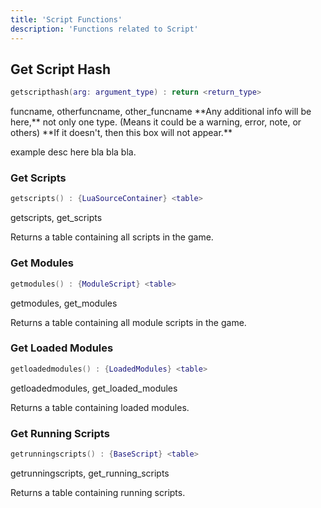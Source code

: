 ```yaml
---
title: 'Script Functions'
description: 'Functions related to Script'
---
```


## Get Script Hash

```lua
getscripthash(arg: argument_type) : return <return_type>
```

<Info>
  funcname, otherfuncname, other_funcname
</Info>

<Tip>
  **Any additional info will be here,** not only one type. (Means it could be a warning, error, note, or others) **If it doesn't, then this box will not appear.**
</Tip>

example desc here bla bla bla.

### Get Scripts

```lua
getscripts() : {LuaSourceContainer} <table>
```

<Info>
  getscripts, get_scripts
</Info>

Returns a table containing all scripts in the game.

### Get Modules

```lua
getmodules() : {ModuleScript} <table>
```

<Info>
  getmodules, get_modules
</Info>

Returns a table containing all module scripts in the game.


### Get Loaded Modules

```lua
getloadedmodules() : {LoadedModules} <table>
```

<Info>
  getloadedmodules, get_loaded_modules
</Info>

Returns a table containing loaded modules.

### Get Running Scripts

```lua
getrunningscripts() : {BaseScript} <table>
```

<Info>
  getrunningscripts, get_running_scripts
</Info>

Returns a table containing running scripts.
